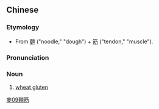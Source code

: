 {{also|面筋}}
==Chinese==
{{zh-forms|s=面筋}}

===Etymology===
* From [[麵]] ("noodle," "dough") + [[筋]] ("tendon," "muscle").

===Pronunciation===
{{zh-pron
|m=miànjīn
|c=min6 gan1
|cat=n
}}

===Noun===
{{zh-noun}}

# [[wheat gluten]]

[[Category:zh:Foods|麥09麵筋]]